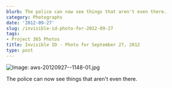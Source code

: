 ```yaml
---
blurb: The police can now see things that aren't even there.
category: Photographs
date: '2012-09-27'
slug: /invisible-id-photo-for-2012-09-27
tags:
- Project 365 Photos
title: Invisible ID - Photo for September 27, 2012
type: post
---
```



![Image: aws-20120927--1148-01.jpg](/aws-20120927--1148-01.jpg)

The police can now see things that aren't even there.